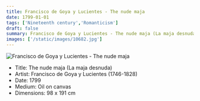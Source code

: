 ```yaml
---
title: Francisco de Goya y Lucientes - The nude maja
date: 1799-01-01
tags: ['Nineteenth century','Romanticism']
draft: false
summary: Francisco de Goya y Lucientes - The nude maja (La maja desnuda)
images: ['/static/images/10682.jpg']
---
```


![Francisco de Goya y Lucientes - The nude maja](/static/images/10682.jpg)

* Title: The nude maja (La maja desnuda)
* Artist: Francisco de Goya y Lucientes (1746-1828)
* Date: 1799
* Medium: Oil on canvas
* Dimensions:  98 x 191 cm 


